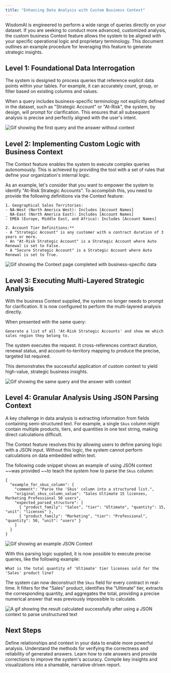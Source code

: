 ```yaml
---
title: "Enhancing Data Analysis with Custom Business Context"
---
```


WisdomAI is engineered to perform a wide range of queries directly on your dataset. If you are seeking to conduct more advanced, customized analysis, the custom business Context feature allows the system to be aligned with your specific operational logic and proprietary terminology. This document outlines an example procedure for leveraging this feature to generate strategic insights.

## Level 1: Foundational Data Interrogation

The system is designed to process queries that reference explicit data points within your tables. For example, it can accurately count, group, or filter based on existing columns and values.

When a query includes business-specific terminology not explicitly defined in the dataset, such as "Strategic Account" or "At-Risk", the system, by design, will prompt for clarification. This ensures that all subsequent analysis is precise and perfectly aligned with the user's intent.

![Gif showing the first query and the answer without context](/images/2025-07-17_17-09-27.gif)

## Level 2: Implementing Custom Logic with Business Context

The Context feature enables the system to execute complex queries autonomously. This is achieved by providing the tool with a set of rules that define your organization's internal logic.

As an example, let's consider that you want to empower the system to identify "At-Risk Strategic Accounts". To accomplish this, you need to provide the following definitions via the Context feature:

```
1. Geographical Sales Territories: 
- NA-West (North America West): Includes [Account Names] 
_ NA-East (North America East): Includes [Account Names] 
- EMEA (Europe, Middle East, and Africa): Includes [Account Names] 

2. Account Tier Definitions:** 
- A "Strategic Account" is any customer with a contract duration of 3 years or more. 
- An "At-Risk Strategic Account" is a Strategic Account where Auto Renewal is set to False. 
- A "Secure Strategic Account" is a Strategic Account where Auto Renewal is set to True.
```

![Gif showing the Context page completed with business-specific data](/images/2025-07-17_17-18-54.gif)

## Level 3: Executing Multi-Layered Strategic Analysis

With the business Context supplied, the system no longer needs to prompt for clarification. It is now configured to perform the multi-layered analysis directly.

When presented with the same query:

```
Generate a list of all 'At-Risk Strategic Accounts' and show me which sales region they belong to.
```

The system executes the request. It cross-references contract duration, renewal status, and account-to-territory mapping to produce the precise, targeted list required.

This demonstrates the successful application of custom context to yield high-value, strategic business insights.

![Gif showing the same query and the answer with context](/images/2025-07-17_17-21-24.gif)

## Level 4: Granular Analysis Using JSON Parsing Context

A key challenge in data analysis is extracting information from fields containing semi-structured text. For example, a single `Skus` column might contain multiple products, tiers, and quantities in one text string, making direct calculations difficult.

The Context feature resolves this by allowing users to define parsing logic with a JSON input. Without this logic, the system cannot perform calculations on data embedded within text.

The following code snippet shows an example of using JSON context ~~was provided ~~to teach the system how to parse the `Skus` column:

```
{
  "example_for_skus_column": {
    "comment": "Parse the 'Skus' column into a structured list.",
    "original_skus_column_value": "Sales Ultimate 15 licenses, Marketing Professional 50 users",
    "expected_parsed_structure": [
      { "product_family": "Sales", "tier": "Ultimate", "quantity": 15, "unit": "licenses" },
      { "product_family": "Marketing", "tier": "Professional", "quantity": 50, "unit": "users" }
    ]
  }
}
```

![Gif showing an example JSON Context](/images/2025-07-17_17-28-57.gif)

With this parsing logic supplied, it is now possible to execute precise queries, like the following example:

```
What is the total quantity of 'Ultimate' tier licenses sold for the 'Sales' product line?
```

The system can now deconstruct the `Skus` field for every contract in real-time. It filters for the "Sales" product, identifies the "Ultimate" tier, extracts the corresponding quantity, and aggregates the total, providing a precise numerical answer that was previously impossible to calculate.

![A gif showing the result calculated successfully after using a JSON context to parse unstructured text](/images/2025-07-17_17-42-43.gif)

## Next Steps

<CardGroup cols={2}>
  <Card title="Advanced Data Modeling" icon="sitemap" href="/setting-up-wisdom-ai/advanced-data-modeling-creating-knowledge">
    Define relationships and context in your data to enable more powerful analysis.
  </Card>
  <Card title="Validate and Test Answers" icon="check-double" href="/improve-wisdom-ai-responses/validate-and-test-answers">
    Understand the methods for verifying the correctness and reliability of generated answers.
  </Card>
  <Card title="Provide Feedback to the System" icon="thumbs-up" href="/setting-up-wisdom-ai/feedback-mechanisms/provide-feedback-to-the-system">
    Learn how to rate answers and provide corrections to improve the system's accuracy.
  </Card>
  <Card title="Turn Answers into Stories" icon="book-open" href="/using-wisdom-ai-everyday/turn-answers-into-stories">
    Compile key insights and visualizations into a shareable, narrative-driven report.
  </Card>
</CardGroup>
